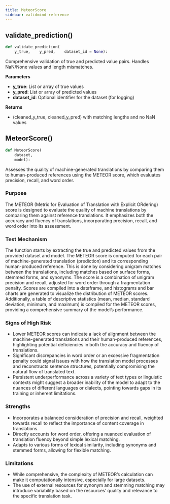 ```yaml
---
title: MeteorScore
sidebar: validmind-reference
---
```


## validate_prediction[()]{.muted}

<!-- module.qmd.jinja2 - module level function alias -->

```python
def validate_prediction(
    y_true,    y_pred,    dataset_id = None):
```

Comprehensive validation of true and predicted value pairs. Handles NaN/None values and length mismatches.

**Parameters**

- **y_true**: List or array of true values
- **y_pred**: List or array of predicted values
- **dataset_id**: Optional identifier for the dataset (for logging)

**Returns**

- (cleaned_y_true, cleaned_y_pred) with matching lengths and no NaN values

## MeteorScore[()]{.muted}

<!-- function.qmd.jinja2 - function signature -->

```python
def MeteorScore(
    dataset,
    model):
```

Assesses the quality of machine-generated translations by comparing them to human-produced references using the METEOR score, which evaluates precision, recall, and word order.

### Purpose

The METEOR (Metric for Evaluation of Translation with Explicit ORdering) score is designed to evaluate the quality of machine translations by comparing them against reference translations. It emphasizes both the accuracy and fluency of translations, incorporating precision, recall, and word order into its assessment.

### Test Mechanism

The function starts by extracting the true and predicted values from the provided dataset and model. The METEOR score is computed for each pair of machine-generated translation (prediction) and its corresponding human-produced reference. This is done by considering unigram matches between the translations, including matches based on surface forms, stemmed forms, and synonyms. The score is a combination of unigram precision and recall, adjusted for word order through a fragmentation penalty. Scores are compiled into a dataframe, and histograms and bar charts are generated to visualize the distribution of METEOR scores. Additionally, a table of descriptive statistics (mean, median, standard deviation, minimum, and maximum) is compiled for the METEOR scores, providing a comprehensive summary of the model's performance.

### Signs of High Risk

- Lower METEOR scores can indicate a lack of alignment between the machine-generated translations and their human-produced references, highlighting potential deficiencies in both the accuracy and fluency of translations.
- Significant discrepancies in word order or an excessive fragmentation penalty could signal issues with how the translation model processes and reconstructs sentence structures, potentially compromising the natural flow of translated text.
- Persistent underperformance across a variety of text types or linguistic contexts might suggest a broader inability of the model to adapt to the nuances of different languages or dialects, pointing towards gaps in its training or inherent limitations.

### Strengths

- Incorporates a balanced consideration of precision and recall, weighted towards recall to reflect the importance of content coverage in translations.
- Directly accounts for word order, offering a nuanced evaluation of translation fluency beyond simple lexical matching.
- Adapts to various forms of lexical similarity, including synonyms and stemmed forms, allowing for flexible matching.

### Limitations

- While comprehensive, the complexity of METEOR's calculation can make it computationally intensive, especially for large datasets.
- The use of external resources for synonym and stemming matching may introduce variability based on the resources' quality and relevance to the specific translation task.
